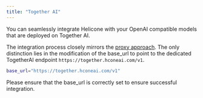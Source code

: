 ```yaml
---
title: "Together AI"
---
```


You can seamlessly integrate Helicone with your OpenAI compatible models that are deployed on Together AI.

The integration process closely mirrors the [proxy approach](/getting-started/integration-method/openai-proxy). The only distinction lies in the modification of the base_url to point to the dedicated TogetherAI endpoint `https://together.hconeai.com/v1`.

```bash
base_url="https://together.hconeai.com/v1"
```

Please ensure that the base_url is correctly set to ensure successful integration.